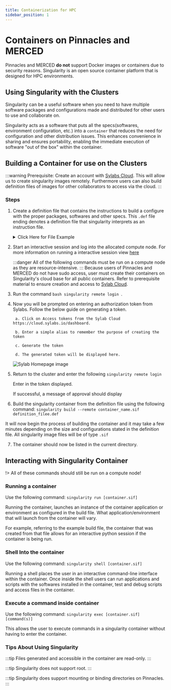 ```yaml
---
title: Containerization for HPC
sidebar_position: 1
---
```


# Containers on Pinnacles and MERCED
Pinnacles and MERCED **do not** support Docker images or containers due to security reasons. 
Singularity is an open source container platform that is designed for HPC environments. 
## Using Singularity with the Clusters
Singularity can be a useful software when you need to have multiple software packages 
and configurations made and distributed for other users to use and collaborate on.

Singularity acts as a software that puts all the specs(softwares, 
environment configuration, etc.) into a `container` that reduces the need for 
configuration and other distribution issues. 
This enhances convenience in sharing and ensures portability, enabling the immediate 
execution of software "out of the box" within the container.

## Building a Container for use on the Clusters
:::warning
Prerequisite: Create an account with [Sylabs Cloud](cloud.sylabs.io). This will allow us to create singularity images remotely. Furthermore users can also build definition files of images for other collaborators to access via the cloud. 
:::
### Steps

1. Create a definition file that contains the instructions to build a configure with the proper packages, softwares and other specs. This `.def` file ending denotes a definition file that singularity interprets as an instruction file.

    <details>
        <summary> Click Here for File Example</summary>
        
        The script below downloads a lightweight version of python and allows for
         the execution of python commands in the container.
        ``` bash 
            Bootstrap: docker
            From: python:3.8-slim

            %post
                apt-get update && apt-get install -y \
                    build-essential \

                pip install --upgrade pip
                    pip install numpy pandas matplotlib scipy

            %environment
                export PATH=/usr/local/bin:$PATH


            %runscript
                exec python "$@"

        ``` 
        </details>
2. Start an interactive session and log into the allocated compute node. For more information on running a interactive session view [here](run_jupyter.md)

    :::danger
    All of the following commands must be run on a compute node as they are resource-intensive.
    :::
    Because users of Pinnacles and MERCED do not have sudo access, user must create their containers on Singularity's cloud base for all public containers. Refer to prerequisite material to ensure creation and access to [Sylab Cloud](https://cloud.sylabs.io/dashboard). 

3. Run the command ```bash singularity remote login ```. 

4. Now you will be prompted on entering an authorization token from Sylabs. Follow the below guide on generating a token. 
            
        a. Click on Access tokens from the Sylab Cloud https://cloud.sylabs.io/dashboard.

        b. Enter a simple alias to remember the purpose of creating the token

        c. Generate the token

        d. The generated token will be displayed here. 

    ![Sylab Homepage image](imgs/sylab2image.png "Sylab Homepage Image")

5. Return to the cluster and enter the following ```singularity remote login```
        
    Enter in the token displayed. 

    If successful, a message of approval should display

6. Build the singularity container from the definition file using the following command: `singularity build --remote container_name.sif definition_filee.def`

It will now begin the process of building the container and it may take a few minutes depending on the size and configurations stated in the definition file. All singularity image files will be of type `.sif`

7. The container should now be listed in the current directory.

## Interacting with Singularity Container

!> All of these commands should still be run on a compute node!

### Running a container

Use the following command: `singularity run [container.sif]`

Running the container, launches an instance of the container application or environment as configured in the build file. What application/environment that will launch from the container will vary. 

For example, referring to the example build file, the container that was created from that file allows for an interactive python session if the container is being run. 

### Shell Into the container 

Use the following command: `singularity shell [container.sif]`

Running a shell places the user in an interactive command-line interface within the container. Once inside the shell users can run applications and scripts with the softwares installed in the container, test and debug scripts and access files in the container. 


### Execute a command inside container

Use the following command: `singularity exec [container.sif] [command(s)]`

This allows the user to execute commands in a singularity container without having to enter the container. 
### Tips About Using Singularity

:::tip
Files generated and accessible in the container are read-only.
:::

:::tip
Singularity does not support root.
:::

:::tip
Singularity does support mounting or binding directories on Pinnacles. 
:::
